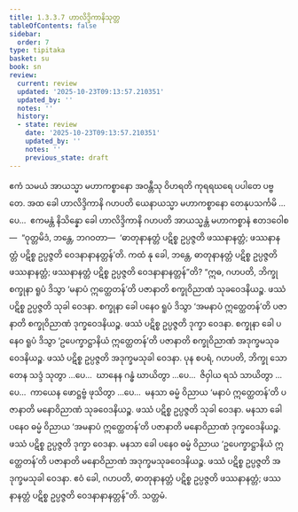 ```yaml
---
title: 1.3.3.7 ဟာလိဒ္ဒိကာနိသုတ္တ
tableOfContents: false
sidebar:
  order: 7
type: tipitaka
basket: su
book: sn
review:
  current: review
  updated: '2025-10-23T09:13:57.210351'
  updated_by: ''
  notes: ''
  history:
  - state: review
    date: '2025-10-23T09:13:57.210351'
    updated_by: ''
    notes: ''
    previous_state: draft
---
```



<ReviewStatus review={frontmatter.review} showDetails={true} />

<HypothesisAnnotation frontmatter={frontmatter} />

<DynamicBreadcrumb />

<Division number="130" book="sn" e="ch" v="18" p="299">

<Paragraph number="743" book="sn">
ဧကံ သမယံ အာယသ္မာ မဟာကစ္စာနော အဝန္တီသု ဝိဟရတိ ကုရရဃရေ ပပါတေ ပဗ္ဗတေ. အထ ခေါ ဟာလိဒ္ဒိကာနိ ဂဟပတိ ယေနာယသ္မာ မဟာကစ္စာနော တေနုပသင်္ကမိ …ပေ…  ဧကမန္တံ နိသိန္နော ခေါ ဟာလိဒ္ဒိကာနိ ဂဟပတိ အာယသ္မန္တံ မဟာကစ္စာနံ ဧတဒဝေါစ—  “ဝုတ္တမိဒံ, ဘန္တေ, ဘဂဝတာ—  ‘ဓာတုနာနတ္တံ ပဋိစ္စ ဥပ္ပဇ္ဇတိ ဖဿနာနတ္တံ; ဖဿနာနတ္တံ ပဋိစ္စ ဥပ္ပဇ္ဇတိ ဝေဒနာနာနတ္တန်’တိ. ကထံ နု ခေါ, ဘန္တေ, ဓာတုနာနတ္တံ ပဋိစ္စ ဥပ္ပဇ္ဇတိ ဖဿနာနတ္တံ; ဖဿနာနတ္တံ ပဋိစ္စ ဥပ္ပဇ္ဇတိ ဝေဒနာနာနတ္တန်”တိ? “ဣဓ, ဂဟပတိ, ဘိက္ခု စက္ခုနာ ရူပံ ဒိသွာ ‘မနာပံ ဣတ္ထေတန်’တိ ပဇာနာတိ စက္ခုဝိညာဏံ သုခဝေဒနိယဉ္စ. ဖဿံ ပဋိစ္စ ဥပ္ပဇ္ဇတိ သုခါ ဝေဒနာ. စက္ခုနာ ခေါ ပနေဝ ရူပံ ဒိသွာ ‘အမနာပံ ဣတ္ထေတန်’တိ ပဇာနာတိ စက္ခုဝိညာဏံ ဒုက္ခဝေဒနိယဉ္စ. ဖဿံ ပဋိစ္စ ဥပ္ပဇ္ဇတိ ဒုက္ခာ ဝေဒနာ. စက္ခုနာ ခေါ ပနေဝ ရူပံ ဒိသွာ ‘ဥပေက္ခာဋ္ဌာနိယံ ဣတ္ထေတန်’တိ ပဇာနာတိ စက္ခုဝိညာဏံ အဒုက္ခမသုခဝေဒနိယဉ္စ. ဖဿံ ပဋိစ္စ ဥပ္ပဇ္ဇတိ အဒုက္ခမသုခါ ဝေဒနာ.
</Paragraph>

<Paragraph number="744" book="sn">
ပုန စပရံ, ဂဟပတိ, ဘိက္ခု သောတေန သဒ္ဒံ သုတွာ …ပေ…  ဃာနေန ဂန္ဓံ ဃာယိတွာ …ပေ…  ဇိဝှါယ ရသံ သာယိတွာ …ပေ…  ကာယေန ဖောဋ္ဌဗ္ဗံ ဖုသိတွာ …ပေ…  မနသာ ဓမ္မံ ဝိညာယ ‘မနာပံ ဣတ္ထေတန်’တိ ပဇာနာတိ မနောဝိညာဏံ သုခဝေဒနိယဉ္စ. ဖဿံ ပဋိစ္စ ဥပ္ပဇ္ဇတိ သုခါ ဝေဒနာ. မနသာ ခေါ ပနေဝ ဓမ္မံ ဝိညာယ ‘အမနာပံ ဣတ္ထေတန်’တိ ပဇာနာတိ မနောဝိညာဏံ ဒုက္ခဝေဒနိယဉ္စ. ဖဿံ ပဋိစ္စ ဥပ္ပဇ္ဇတိ ဒုက္ခာ ဝေဒနာ. မနသာ ခေါ ပနေဝ ဓမ္မံ ဝိညာယ ‘ဥပေက္ခာဋ္ဌာနိယံ ဣတ္ထေတန်’တိ ပဇာနာတိ မနောဝိညာဏံ အဒုက္ခမသုခဝေဒနိယဉ္စ. ဖဿံ ပဋိစ္စ ဥပ္ပဇ္ဇတိ အဒုက္ခမသုခါ ဝေဒနာ. ဧဝံ ခေါ, ဂဟပတိ, ဓာတုနာနတ္တံ ပဋိစ္စ ဥပ္ပဇ္ဇတိ ဖဿနာနတ္တံ; ဖဿနာနတ္တံ ပဋိစ္စ ဥပ္ပဇ္ဇတိ ဝေဒနာနာနတ္တန်”တိ.

</Paragraph>
</Division>

<Paragraph number="745" type="center" book="sn">
သတ္တမံ.
</Paragraph>